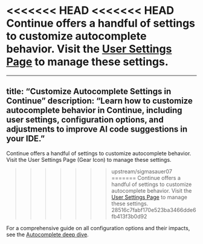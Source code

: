 <<<<<<< HEAD
<<<<<<< HEAD
Continue offers a handful of settings to customize autocomplete behavior. Visit the [User Settings Page](/customize/deep-dives/settings/) to manage these settings.
=======
---
title: “Customize Autocomplete Settings in Continue”
description: “Learn how to customize autocomplete behavior in Continue, including user settings, configuration options, and adjustments to improve AI code suggestions in your IDE.”
---

Continue offers a handful of settings to customize autocomplete behavior. Visit the User Settings Page (Gear Icon) to manage these settings.
>>>>>>> upstream/sigmasauer07
=======
Continue offers a handful of settings to customize autocomplete behavior. Visit the [User Settings Page](/customize/deep-dives/settings/) to manage these settings.
>>>>>>> 28516c7fabf170e523ba3466dde6fb413f3b0d92

For a comprehensive guide on all configuration options and their impacts, see the [Autocomplete deep dive](/customize/deep-dives/autocomplete).
